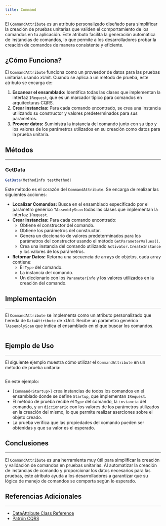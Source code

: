 ```yaml
---
title: Command
---
```




El `CommandAttribute` es un atributo personalizado diseñado para simplificar la creación de pruebas unitarias que validen el comportamiento de los comandos en tu aplicación. Este atributo facilita la generación automática de instancias de comandos, lo que permite a los desarrolladores probar la creación de comandos de manera consistente y eficiente.

## ¿Cómo Funciona?

El `CommandAttribute` funciona como un proveedor de datos para las pruebas unitarias usando xUnit. Cuando se aplica a un método de prueba, este atributo se encarga de:

1. **Escanear el ensamblado:** Identifica todas las clases que implementan la interfaz `IRequest`, que es un marcador típico para comandos en arquitecturas CQRS.
2. **Crear instancias:** Para cada comando encontrado, se crea una instancia utilizando su constructor y valores predeterminados para sus parámetros.
3. **Proveer datos:** Suministra la instancia del comando junto con su tipo y los valores de los parámetros utilizados en su creación como datos para la prueba unitaria.

## Métodos
---

### GetData

```csharp
GetData(MethodInfo testMethod)
```

Este método es el corazón del `CommandAttribute`. Se encarga de realizar las siguientes acciones:

- **Localizar Comandos:** Busca en el ensamblado especificado por el parámetro genérico `TAssemblyScan` todas las clases que implementan la interfaz `IRequest`.
- **Crear Instancias:** Para cada comando encontrado:
  - Obtiene el constructor del comando.
  - Obtiene los parámetros del constructor.
  - Genera un diccionario de valores predeterminados para los parámetros del constructor usando el método `GetParameterValues()`.
  - Crea una instancia del comando utilizando `Activator.CreateInstance` y los valores de los parámetros.
- **Retornar Datos:** Retorna una secuencia de arrays de objetos, cada array contiene:
    - El `Type` del comando.
    - La instancia del comando.
    - Un diccionario con los `ParameterInfo` y los valores utilizados en la creación del comando.

## Implementación
---

El `CommandAttribute` se implementa como un atributo personalizado que hereda de `DataAttribute` de xUnit. Recibe un parámetro genérico `TAssemblyScan` que indica el ensamblado en el que buscar los comandos.

```csharp url="packages/CodeDesignPlus.Net.xUnit.Microservice/src/CodeDesignPlus.Net.xUnit.Microservice/Attributes/CommandAttribute.cs"
```

## Ejemplo de Uso
---

El siguiente ejemplo muestra cómo utilizar el `CommandAttribute` en un método de prueba unitaria:

```csharp url="packages/CodeDesignPlus.Net.xUnit.Microservice/tests/CodeDesignPlus.Net.xUnit.Microservice.Test/Validations/CommandsTests.cs"
```

En este ejemplo:

- `[Command<Startup>]` crea instancias de todos los comandos en el ensamblado donde se define `Startup`, que implementan `IRequest`.
- El método de prueba recibe el `Type` del comando, la `instancia` del comando, y un `diccionario` con los valores de los parámetros utilizados en la creación del mismo, lo que permite realizar aserciones sobre el objeto creado.
- La prueba verifica que las propiedades del comando pueden ser obtenidas y que su valor es el esperado.

## Conclusiones
---

El `CommandAttribute` es una herramienta muy útil para simplificar la creación y validación de comandos en pruebas unitarias. Al automatizar la creación de instancias de comando y proporcionar los datos necesarios para las pruebas, este atributo ayuda a los desarrolladores a garantizar que su lógica de manejo de comandos se comporta según lo esperado.

## Referencias Adicionales
---

- [DataAttribute Class Reference](https://csharp-tokyo.github.io/xUnit-Hands-on/class_xunit_1_1_sdk_1_1_data_attribute.html)
- [Patrón CQRS](https://martinfowler.com/bliki/CQRS.html)